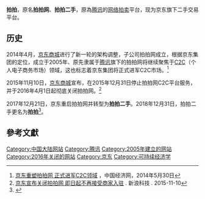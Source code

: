 {{Infobox Website
| websitename   = 拍拍网
| logo          = [[File:Paipai_logo.png|File:Paipai logo.png]]
| url           = [http://www.paipai.com/ www.paipai.com]<br>https://2.jd.com/ (新)
| caption       = 
| screenshot    = 
| commercial    = 
| type          = [[C2C|C2C]]购物网站
| reg           = 
| owner         = [[京东_(网站)|京东]]
| author        = 
| launched      = 2005年9月12日
| num_employees = 
| aim           = 
| alexa         = 257（2012年6月）}}
'''拍拍'''，原名'''拍拍网'''、'''拍拍二手'''，原為[[腾讯|腾讯]]的[[网络拍卖|网络拍卖]]平台，现为京东旗下二手交易平台。

== 历史 ==
2014年4月，[[京东商城|京东商城]]进行了新一轮的架构调整，子公司拍拍网成立，根据京东集团的定位，成立于2005年、原先隶属于[[腾讯|腾讯]]旗下的拍拍网将继续聚焦于[[C2C|C2C]]（个人电子商务市场）领域，这也标志着京东集团将正式进军C2C市场。<ref>[http://finance.ce.cn/rolling/201405/28/t20140528_2886523.shtml 京东重塑拍拍网 正式进军C2C领域] {{Wayback|url=http://finance.ce.cn/rolling/201405/28/t20140528_2886523.shtml |date=20180630104955 }}，中国经济网，2014年5月30日</ref>

2015年11月10日，[[京东商城|京东商城]]宣布，在2015年12月31日停止拍拍网C2C平台服务，并于2016年4月1日起彻底关闭拍拍网。<ref>[http://tech.sina.com.cn/2015-11-10/doc-ifxknutf1662270.shtml 京东宣布关闭拍拍网 即日起不再接受商家入驻] {{Wayback|url=http://tech.sina.com.cn/2015-11-10/doc-ifxknutf1662270.shtml |date=20180630081211 }} . 新浪科技 . 2015-11-10</ref>

2017年12月21日，京东重启拍拍网并转型为'''拍拍二手'''。2018年12月31日，拍拍二手更名为'''拍拍'''<ref>{{Cite web|url=https://www.ithome.com/0/403/299.htm|title=京东拍拍二手更名为“拍拍”：图标换新 - 京东,拍拍 - IT之家|accessdate=2018-12-31|work=www.ithome.com|archive-date=2019-01-01|archive-url=https://web.archive.org/web/20190101002941/https://www.ithome.com/0/403/299.htm|dead-url=no}}</ref>。

==參考文獻==
{{reflist}}

{{website-stub}}
{{中国购物网站}}
{{腾讯}}
{{京东商城}}
{{Authority control}}
[[Category:中国大陆网站|Category:中国大陆网站]]
[[Category:腾讯|Category:腾讯]]
[[Category:2005年建立的网站|Category:2005年建立的网站]]
[[Category:2016年关闭的网站|Category:2016年关闭的网站]]
[[Category:京东|Category:京东]]
[[Category:可持续经济学|Category:可持续经济学]]